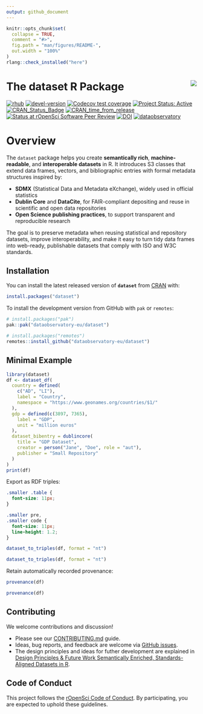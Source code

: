 ```yaml
---
output: github_document
---
```


<!-- README.md is generated from README.Rmd. Please edit that file -->

```r
knitr::opts_chunk$set(
  collapse = TRUE,
  comment = "#>",
  fig.path = "man/figures/README-",
  out.width = "100%"
)
rlang::check_installed("here")
```

# The dataset R Package <a href='https://dataset.dataobservatory.eu/'><img src="man/figures/logo.png" align="right"/></a>

<!-- badges: start -->

[![rhub](https://github.com/ropensci/dataset/actions/workflows/rhub.yaml/badge.svg)](https://github.com/ropensci/dataset/actions/workflows/rhub.yaml)
[![devel-version](https://img.shields.io/badge/devel%20version-0.4.0-blue.svg)](https://github.com/ropensci/dataset)
[![Codecov test coverage](https://codecov.io/gh/dataobservatory-eu/dataset/graph/badge.svg)](https://app.codecov.io/gh/dataobservatory-eu/dataset/)
[![Project Status: Active](https://www.repostatus.org/badges/latest/active.svg)](https://www.repostatus.org/#active)
[![CRAN_Status_Badge](https://www.r-pkg.org/badges/version/dataset)](https://cran.r-project.org/package=dataset) [![CRAN_time_from_release](https://www.r-pkg.org/badges/ago/dataset)](https://cran.r-project.org/package=dataset) [![Status at rOpenSci Software Peer Review](https://badges.ropensci.org/681_status.svg)](https://github.com/ropensci/software-review/issues/681) [![DOI](https://img.shields.io/badge/DOI-10.32614%2FCRAN.package.dataset-blue)](https://doi.org/10.32614/CRAN.package.dataset)
 [![dataobservatory](https://img.shields.io/badge/ecosystem-dataobservatory.eu-3EA135.svg)](https://dataobservatory.eu/) 
<!-- badges: end -->

# Overview

The `dataset` package helps you create **semantically rich**, **machine-readable**, and **interoperable datasets** in R. It introduces S3 classes that extend data frames, vectors, and bibliographic entries with formal metadata structures inspired by:

- **SDMX** (Statistical Data and Metadata eXchange), widely used in official statistics  
- **Dublin Core** and **DataCite**, for FAIR-compliant depositing and reuse in scientific and open data repositories  
- **Open Science publishing practices**, to support transparent and reproducible research  

The goal is to preserve metadata when reusing statistical and repository datasets, improve interoperability, and make it easy to turn tidy data frames into web-ready, publishable datasets that comply with ISO and W3C standards.


## Installation

You can install the latest released version of **`dataset`** from [CRAN](https://cran.r-project.org/package=dataset) with:

```r
install.packages("dataset")
```

To install the development version from GitHub with `pak` or `remotes`:

```r
# install.packages("pak")
pak::pak("dataobservatory-eu/dataset")

# install.packages("remotes")
remotes::install_github("dataobservatory-eu/dataset")
```


## Minimal Example

```r
library(dataset)
df <- dataset_df(
  country = defined(
    c("AD", "LI"),
    label = "Country",
    namespace = "https://www.geonames.org/countries/$1/"
  ),
  gdp = defined(c(3897, 7365),
    label = "GDP",
    unit = "million euros"
  ),
  dataset_bibentry = dublincore(
    title = "GDP Dataset",
    creator = person("Jane", "Doe", role = "aut"),
    publisher = "Small Repository"
  )
)
print(df)
```

Export as RDF triples:

```css
.smaller .table {
  font-size: 11px;
}

.smaller pre,
.smaller code {
  font-size: 11px;
  line-height: 1.2;
}
```

```r
dataset_to_triples(df, format = "nt")
```

::: smaller
```r
dataset_to_triples(df, format = "nt")
```
:::

Retain automatically recorded provenance: 

```r
provenance(df)
```

::: smaller
```r
provenance(df)
```
:::

## Contributing

We welcome contributions and discussion!

-   Please see our [CONTRIBUTING.md](https://github.com/dataobservatory-eu/dataset/blob/main/CONTRIBUTING.md) guide.
-   Ideas, bug reports, and feedback are welcome via [GitHub issues](https://github.com/dataobservatory-eu/dataset/issues).
-  The design principles and ideas for futher development are explained in [Design Principles & Future Work Semantically Enriched, Standards-Aligned Datasets in R](https://dataset.dataobservatory.eu/articles/design.html).

## Code of Conduct

This project follows the [rOpenSci Code of Conduct](https://ropensci.org/code-of-conduct/). By participating, you are expected to uphold these guidelines.

